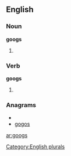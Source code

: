 ==English==

===Noun===
'''googs'''

# {{plural of|[[goog]]}}


===Verb===
'''googs'''

#{{to google something (command form)}}

===Anagrams===
* {{alphagram|ggoos}}
* [[gogos#English|gogos]]

[[Category:English plurals]]

[[ar:googs]]